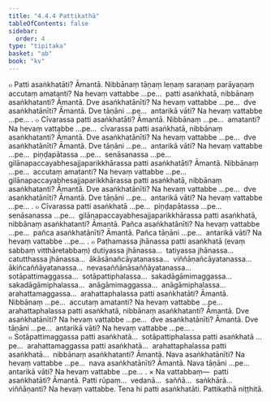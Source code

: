 ```yaml
---
title: "4.4.4 Pattikathā"
tableOfContents: false
sidebar:
  order: 4
type: "tipitaka"
basket: "ab"
book: "kv"
---
```



<DynamicBreadcrumb />

<Division number="837" book="kv" bookNo="32" page="420">

<Paragraph number="2603" book="kv">
๐ Patti asaṅkhatāti? Āmantā. Nibbānaṃ tāṇaṃ leṇaṃ saraṇaṃ parāyaṇaṃ accutaṃ amatanti? Na hevaṃ vattabbe …pe…  patti asaṅkhatā, nibbānaṃ asaṅkhatanti? Āmantā. Dve asaṅkhatānīti? Na hevaṃ vattabbe …pe…  dve asaṅkhatānīti? Āmantā. Dve tāṇāni …pe…  antarikā vāti? Na hevaṃ vattabbe …pe… .
</Paragraph>

</Division>
<Division number="838" book="kv" bookNo="32" page="420">

<Paragraph number="2604" book="kv">
๐ Cīvarassa patti asaṅkhatāti? Āmantā. Nibbānaṃ …pe…  amatanti? Na hevaṃ vattabbe …pe…  cīvarassa patti asaṅkhatā, nibbānaṃ asaṅkhatanti? Āmantā. Dve asaṅkhatānīti? Na hevaṃ vattabbe …pe…  dve asaṅkhatānīti? Āmantā. Dve tāṇāni …pe…  antarikā vāti? Na hevaṃ vattabbe …pe…  piṇḍapātassa …pe…  senāsanassa …pe…  gilānapaccayabhesajjaparikkhārassa patti asaṅkhatāti? Āmantā. Nibbānaṃ …pe…  accutaṃ amatanti? Na hevaṃ vattabbe …pe…  gilānapaccayabhesajjaparikkhārassa patti asaṅkhatā, nibbānaṃ asaṅkhatanti? Āmantā. Dve asaṅkhatānīti? Na hevaṃ vattabbe …pe…  dve asaṅkhatānīti? Āmantā. Dve tāṇāni …pe…  antarikā vāti? Na hevaṃ vattabbe …pe… .
</Paragraph>

<Paragraph number="2605" book="kv">
๐ Cīvarassa patti asaṅkhatā …pe…  piṇḍapātassa …pe…  senāsanassa …pe…  gilānapaccayabhesajjaparikkhārassa patti asaṅkhatā, nibbānaṃ asaṅkhatanti? Āmantā. Pañca asaṅkhatānīti? Na hevaṃ vattabbe …pe…  pañca asaṅkhatānīti? Āmantā. Pañca tāṇāni …pe…  antarikā vāti? Na hevaṃ vattabbe …pe… .
</Paragraph>

</Division>
<Division number="839" book="kv" bookNo="32" page="421">

<Paragraph number="2606" book="kv">
๐ Paṭhamassa jhānassa patti asaṅkhatā (evaṃ sabbaṃ vitthāretabbaṃ) dutiyassa jhānassa…  tatiyassa jhānassa…  catutthassa jhānassa…  ākāsānañcāyatanassa…  viññāṇañcāyatanassa…  ākiñcaññāyatanassa…  nevasaññānāsaññāyatanassa…  sotāpattimaggassa…  sotāpattiphalassa…  sakadāgāmimaggassa…  sakadāgāmiphalassa…  anāgāmimaggassa…  anāgāmiphalassa…  arahattamaggassa…  arahattaphalassa patti asaṅkhatāti? Āmantā. Nibbānaṃ …pe…  accutaṃ amatanti? Na hevaṃ vattabbe …pe…  arahattaphalassa patti asaṅkhatā, nibbānaṃ asaṅkhatanti? Āmantā. Dve asaṅkhatānīti? Na hevaṃ vattabbe …pe…  dve asaṅkhatānīti? Āmantā. Dve tāṇāni …pe…  antarikā vāti? Na hevaṃ vattabbe …pe… .
</Paragraph>

<Paragraph number="2607" book="kv">
๐ Sotāpattimaggassa patti asaṅkhatā…  sotāpattiphalassa patti asaṅkhatā …pe…  arahattamaggassa patti asaṅkhatā…  arahattaphalassa patti asaṅkhatā…  nibbānaṃ asaṅkhatanti? Āmantā. Nava asaṅkhatānīti? Na hevaṃ vattabbe …pe…  nava asaṅkhatānīti? Āmantā. Nava tāṇāni …pe…  antarikā vāti? Na hevaṃ vattabbe …pe… .
</Paragraph>

</Division>
<Division number="840" book="kv" bookNo="32" page="421">

<Paragraph number="2608" book="kv">
× Na vattabbaṃ—  patti asaṅkhatāti? Āmantā. Patti rūpaṃ…  vedanā…  saññā…  saṅkhārā…  viññāṇanti? Na hevaṃ vattabbe. Tena hi patti asaṅkhatāti.

</Paragraph>
</Division>

<Paragraph number="2609" type="center" book="kv">
Pattikathā niṭṭhitā.
</Paragraph>